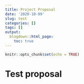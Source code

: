 ```yaml
---
title: Project Proposal
date: '2020-10-09'
slug: test
categories: []
tags: []
output:
  blogdown::html_page:
    toc: true
---
```


```r
knitr::opts_chunk$set(echo = TRUE)
```

# Test proposal